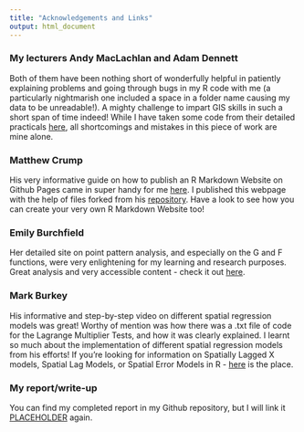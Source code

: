 ```yaml
---
title: "Acknowledgements and Links"
output: html_document
---
```


### My lecturers Andy MacLachlan and Adam Dennett

Both of them have been nothing short of wonderfully helpful in patiently explaining problems and going through bugs in my R code with me (a particularly nightmarish one included a space in a folder name causing my data to be unreadable!). A mighty challenge to impart GIS skills in such a short span of time indeed! While I have taken some code from their detailed practicals [here](https://andrewmaclachlan.github.io/CASA0005repo/index.html), all shortcomings and mistakes in this piece of work are mine alone.

### Matthew Crump 

His very informative guide on how to publish an R Markdown Website on Github Pages came in super handy for me [here](https://www.youtube.com/watch?v=nc7XhQrasCM&t=250s). I published this webpage with the help of files forked from his [repository](https://github.com/CrumpLab/LabJournalWebsite). Have a look to see how you can create your very own R Markdown Website too! 

### Emily Burchfield

Her detailed site on point pattern analysis, and especially on the G and F functions, were very enlightening for my learning and research purposes. Great analysis and very accessible content - check it out [here](https://eburchfield.github.io/files/Point_pattern_LAB.html).

### Mark Burkey

His informative and step-by-step video on different spatial regression models was great! Worthy of mention was how there was a .txt file of code for the Lagrange Multiplier Tests, and how it was clearly explained. I learnt so much about the implementation of different spatial regression models from his efforts! If you're looking for information on Spatially Lagged X models, Spatial Lag Models, or Spatial Error Models in R - [here](https://www.youtube.com/watch?v=b3HtV2Mhmvk&t=2041s) is the place.

### My report/write-up
 
You can find my completed report in my Github repository, but I will link it [PLACEHOLDER](https://www.youtube.com/watch?v=nc7XhQrasCM&t=250s) again.



